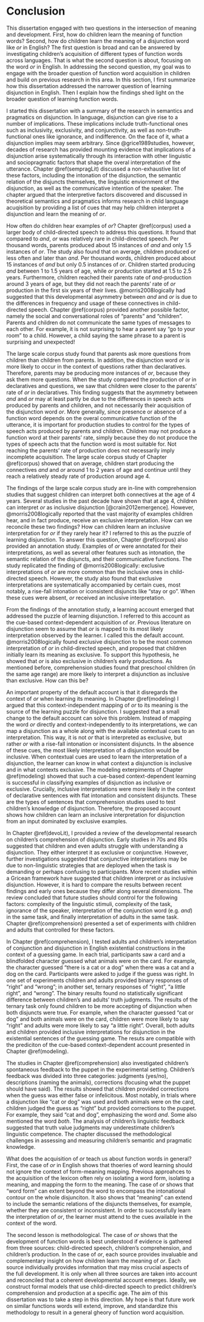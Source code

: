 # Conclusion {#conclusion}

This dissertation engaged with two questions in the intersection of meaning and development. First, how do children learn the meaning of function words? Second, how do children learn the meaning of a disjunction word like *or* in English? The first question is broad and can be answered by investigating children's acquisition of different types of function words across languages. That is what the second question is about, focusing on the word *or* in English. In addressing the second question, my goal was to engage with the broader question of function word acquisition in children and build on previous research in this area. In this section, I first summarize how this dissertation addressed the narrower question of learning disjunction in English. Then I explain how the findings shed light on the broader question of learning function words.

I started this dissertation with a summary of the research in semantics and pragmatics on disjunction. In language, disjunction can give rise to a number of implications. These implications include truth-functional ones such as inclusivity, exclusivity, and conjunctivity, as well as non-truth-functional ones like ignorance, and indifference. On the face of it, what a disjunction implies may seem arbitrary. Since @grice1989studies, however, decades of research has provided mounting evidence that implications of a disjunction arise systematically through its interaction with other linguistic and sociopragmatic factors that shape the overal interpretation of the utterance. Chapter \@ref(sempragLit) discussed a non-exhaustive list of these factors, including the intonation of the disjunction, the semantic relation of the disjuncts themselves, the linguistic enviornment of the disjunction, as well as the communicative intention of the speaker. The chapter argued that the interpretive factors discovered and discussed in theoretical semantics and pragmatics informs research in child language acuqisition by providing a list of cues that may help children interpret a disjunction and learn the meaning of *or*.  

How often do children hear examples of *or*? Chapter \@ref(corpus) used a larger body of child-directed speech to address this questions. It found that compared to *and*, *or* was relatively rare in child-directed speech. Per thousand words, parents produced about 15 instances of *and* and only 1.5 instances of *or*. The study also found that on average, children produced *or* less often and later than *and*. Per thousand words, children produced about 15 instances of *and* but only 0.5 instances of *or*. Children started producing *and* between 1 to 1.5 years of age, while *or* production started at 1.5 to 2.5 years. Furthermore, children reached their parents rate of *and*-production around 3 years of age, but they did not reach the parents' rate of *or* production in the first six years of their lives. @morris2008logically had suggested that this developmental asymmetry between *and* and *or* is due to the differences in frequency and usage of these connectives in child-directed speech. Chapter \@ref(corpus) provided another possible factor, namely the social and conversational roles of "parents" and "children". Parents and children do not communicate the same types of messages to each other. For example, it is not surprising to hear a parent say "go to your room" to a child. However, a child saying the same phrase to a parent is surprising and unexpected! 

The large scale corpus study found that parents ask more questions from children than children from parents. In addition, the disjunction word *or* is more likely to occur in the context of questions rather than declaratives. Therefore, parents may be producing more instances of *or*, because they ask them more questions. When the study compared the production of *or* in declaratives and questions, we saw that children were closer to the parents' rate of *or* in declaratives. This finding suggests that the asymmetry between *and* and *or* may at least partly be due to the differences in speech acts produced by parents and children, and not necessarily their acquisition of the disjunction word *or*. More generally, since presence or absence of a function word depends on the overal communicative function of the utterance, it is important for production studies to control for the types of speech acts produced by parents and children. Children may not produce a function word at their parents' rate, simply because they do not produce the types of speech acts that the function word is most suitable for. Not reaching the parents' rate of production does not necessarily imply incomplete acquisition. The large scale corpus study of Chapter \@ref(corpus) showed that on average, children start producing the connectives *and* and *or* around 1 to 2 years of age and continue until they reach a relatively steady rate of production around age 4. 

The findings of the large scale corpus study are in-line with comprehension studies that suggest children can interpret both connectives at the age of 4 years. Several studies in the past decade have shown that at age 4, children can interpret *or* as inclusive disjunction [@crain2012emergence]. However, @morris2008logically reported that the vast majority of examples children hear, and in fact produce, receive an exclusive interpretation. How can we reconcile these two findings? How can children learn an inclusive interpretation for *or* if they rarely hear it? I referred to this as the puzzle of learning disjunction. To answer this question, Chapter \@ref(corpus) also provided an annotation study. Examples of *or* were annotated for their interpretations, as well as several other features such as intonation, the semantic relation of the disjuncts, and their communicative functions. The study replicated the finding of @morris2008logically: exclusive interpretations of *or* are more common than the inclusive ones in child-directed speech. However, the study also found that exclusive interpretations are systematically accompanied by certain cues, most notably, a rise-fall intonation or iconsistent disjuncts like "stay or go". When these cues were absent, *or* received an inclusive interpretation. 

From the findings of the annotation study, a learning account emerged that addressed the puzzle of learning disjunction. I referred to this account as the cue-based context-dependent acquisition of *or*. Previous literature on disjunction seem to assume that *or* is mapped to its most likely interpretation observed by the learner. I called this the default account. @morris2008logically found exclusive disjunction to be the most common interpretation of *or* in child-directed speech, and proposed that children initially learn its meaning as exclusive. To support this hypothesis, he showed that *or* is also exclusive in children's early productions. As mentioned before, comprehension studies found that preschool children (in the same age range) are more likely to interpret a disjunction as inclusive than exclusive. How can this be? 

An important property of the default account is that it disregards the context of *or* when learning its meaning. In Chapter \@ref(modeling) I argued that this context-independent mapping of *or* to its meaning is the source of the learning puzzle for disjunction. I suggested that a small change to the default account can solve this problem. Instead of mapping the word *or* directly and context-independently to its interpretations, we can map a disjunction as a whole along with the available contextual cues to an interpretation. This way, it is not *or* that is interpreted as exclusive, but rather *or* with a rise-fall intonation or inconsistent disjuncts. In the absence of these cues, the most likely interpretation of a disjunction would be inclusive. When contextual cues are used to learn the interpretation of a disjunction, the learner can know in what context a disjunction is inclusive and in what contexts exclusive. The modeling exterpiments of  Chapter \@ref(modeling) showed that such a cue-based context-dependent learning is successful in classifying examples of disjunction as inclusive or exclusive. Crucially, inclusive interpretations were more likely in the context of declarative sentences with flat intonation and consistent disjuncts. These are the types of sentences that comprehension studies used to test children's knowledge of disjunction. Therefore, the proposed account shows how children can learn an inclusive interpretation for disjunction from an input dominated by exclusive examples. 

In Chapter \@ref(devoLit), I provided a review of the developmental research on children's comprehension of disjunction. Early studies in 70s and 80s suggested that children and even adults struggle with understanding a disjunction. They either interpret it as exclusive or conjunctive. However, further investigations suggested that conjunctive interpretations may be due to non-linguistic strategies that are deployed when the task is demanding or perhaps confusing to participants. More recent studies within a Gricean framework have suggested that children interpret *or* as inclusive disjunction. However, it is hard to compare the results between recent findings and early ones because they differ along several dimensions. The review concluded that future studies should control for the following factors: complexity of the linguistic stimuli, complexity of the task, ignorance of the speaker, interpretation of the conjunction word (e.g. *and*) in the same task, and finally interpretation of adults in the same task. Chapter \@ref(comprehension) presented a set of experiments with children and adults that controlled for these factors.

In Chapter \@ref(comprehension), I tested adults and children's interpetation of conjunction and disjunction in English existential constructions in the context of a guessing game. In each trial, participants saw a card and a blindfolded character guessed what animals were on the card. For example, the character guessed "there is a cat or a dog" when there was a cat and a dog on the card. Participants were asked to judge if the guess was right. In one set of experiments children and adults provided binary responses of "right" and "wrong"; in another set, ternary responses of "right", "a little right", and "wrong". The binary results found no statistically significant difference between children's and adults' truth judgments. The results of the ternary task only found children to be more accepting of disjunction when both disjuncts were true. For example, when the character guessed "cat or dog" and both animals were on the card, children were more likely to say "right" and adults were more likely to say "a little right". Overall, both adults and children provided inclusive interpretations for disjunction in the existential sentences of the guessing game. The resuts are compatible with the prediciton of the cue-based context-dependent account presented in Chapter \@ref(modeling).

The studies in Chapter \@ref(comprehension) also investigated children's spontaneous feedback to the puppet in the experimental setting. Children's feedback was divided into three categories: judgments (yes/no), descriptions (naming the animals), corrections (focusing what the puppet should have said). The results showed that children provided corrections when the guess was either false or infelicitous. Most notably, in trials where a disjunction like "cat or dog" was used and both animals were on the card, children judged the guess as "right" but provided corrections to the puppet. For example, they said "cat and dog", emphasizing the word *and*. Some also mentioned the word *both*. The analysis of children's linguistic feedback suggested that truth value judgments may underestimate children's linguistic competence. The chapter discussed the methodological challenges in assessing and measuring children's semantic and pragmatic knowledge. 

What does the acquisition of *or* teach us about function words in general? First, the case of *or* in English shows that thoeries of word learning should not ignore the context of form-meaning mapping. Previous approahces to the acquisition of the lexicon often rely on isolating a word form, isolating a meaning, and mapping the form to the meaning. The case of *or* shows that "word form" can extent beyond the word to encompass the intonational contour on the whole disjunciton. It also shows that "meaning" can extend to include the semantic relations of the disjuncts themselves, for example, whether they are consistent or inconsistent. In order to successfully learn the interpretation of *or*, the learner must attend to the cues available in the context of the word. 

The second lesson is methodological. The case of *or* shows that the development of function words is best understood if evidence is gathered from three sources: child-directed speech, children's comprehension, and children's production. In the case of *or*, each source provides invaluable and complementary insight on how children learn the meaning of *or*. Each source individually provides information that may miss crucial aspects of the full development. It is only when all three sources are taken into account and reconciled that a coherent developmental account emerges. Ideally, we construct formal models that use child-directed speech to predict children's comprehension and production at a specific age. The aim of this dissertation was to take a step in this direction. My hope is that future work on similar functions words will extend, improve, and standardize this methodology to result in a general gheory of function word acquisition.
